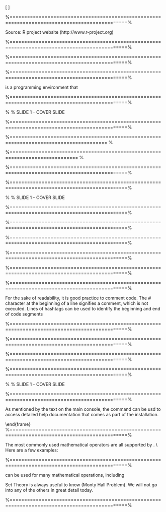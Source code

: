 
 \begin{figure}
 \centering
 \includegraphics[width=0.9\linewidth]{Rlogo}
 \end{figure}
 \[ \mbox{Introduction to R} \] 

 
 %==============================================================================================%

 \frametitle{Introduction to R}
 Source: R project website (http://www.r-project.org)
 \begin{itemize}
 \item R is a language and environment for statistical computing and graphics. It is a GNU project
 which is similar to the S language and environment which was developed at Bell Laboratories
 (formerly AT\&T, now Lucent Technologies) by John Chambers and colleagues. 
 \item R can be considered
 as a different implementation of S. There are some important differences, but much
 code written for S runs unaltered under R.
 \end{itemize}
 

 
 %==============================================================================================%

 \frametitle{What is R?}
 \begin{itemize}
 \item R provides a wide variety of statistical (linear and nonlinear modelling, classical statistical tests,
 time-series analysis, classification, clustering, ...) and graphical techniques, and is highly extensible.
 \item The S language is often the vehicle of choice for research in statistical methodology,
 and \texttt{R} provides an Open Source route to participation in that activity.
 \item One of \texttt{R}’s strengths is the ease with which well-designed publication-quality plots can be
 produced, including mathematical symbols and formulae where needed. 
 \end{itemize}
 

 
 %==============================================================================================%

 \frametitle{What is R?}
 \begin{itemize}
 \item Great care has been
 taken over the defaults for the minor design choices in graphics, but the user retains full control.
 \item \texttt{R} is available as Free Software under the terms of the Free Software Foundation’s GNU General
 Public License in source code form. It compiles and runs on a wide variety of UNIX platforms
 and similar systems (including FreeBSD and Linux), Windows and MacOS.
 \end{itemize}

 %==============================================================================================%

 
 \frametitle{What is R?}
 \texttt{R} is a programming environment that
 \begin{itemize}
 \item uses a well-developed but simple programming language
 \item allows for rapid development of new tools according to user demand
 \item these tools are distributed as packages, which any user can download to customize the R
 environment.
 \end{itemize}

 %==============================================================================================%

 % % SLIDE 1 - COVER SLIDE
 \begin{figure}
 \centering
 \includegraphics[width=1.2\linewidth]{images/Rmultiplewindows}
 \end{figure}
 
   
 
 %==============================================================================================%

 \frametitle{Comprehensive R Archive Network}
 \begin{itemize}
 \item Base \texttt{R} and most \texttt{R} packages are available for download from the \textbf{Comprehensive R Archive Network}
 (CRAN) cran.r-project.org. 
 \item Base \texttt{R} comes with a number of basic data management,
 analysis, and graphical tools 
 \item \texttt{R}s power and flexibility, however, lie in its array of packages
 (currently more than 6,000!)
 \end{itemize}
 

%======================================================================================= % 
 
 \begin{figure}
\centering
\includegraphics[width=1.2\linewidth]{CRAN}
\end{figure}

 %============================================================================= %

 \frametitle{Introduction to R}
\textbf{Secton 1 - A few basics} 
\begin{itemize}
 \item[1.1] Installing \texttt{R}      
 \item[1.2] Command Line Interface     
 \item[1.3] The Assignment operator     
 \item[1.4] Commenting      
 \item[1.5] Defining Variables     
 \item[1.6] Help Functions      
 \item[1.7] The \texttt{help.start()} command     
 \item[1.8] Basic Maths Operations     
 \item[1.9] Basic \texttt{R} Editor      
 \end{itemize}

 %==============================================================================================%

 \frametitle{1.1 Installing R}
 \begin{itemize}
 \item \texttt{R} is very easily installed by downloading it from the CRAN website. Installation usually takes
 about 2 minutes. 
 \item When installation of R is complete, the distinctive \texttt{R} icon will appear on your
 desktop. To start \texttt{R}, simply click this Icon. 
 \item It is common to re-install \texttt{R} once a year or so. The
 current version of \texttt{R}, version 3.1.2 was released quite recently.
 \end{itemize}
 

 
 
 %==============================================================================================%

 % % SLIDE 1 - COVER SLIDE
 \begin{figure}
 \centering
 \includegraphics[width=1.2\linewidth]{images/Rversion}        
 \end{figure}
  
 %==============================================================================================%

 
 \frametitle{1.2 Command Line Interface}
 \begin{itemize}
 \item When you start \texttt{R}, the command line interface window will appear on screen. This is one
 of many windows in the \texttt{R} environment, others including graphical output windows, or script
 editors. 
 \item \texttt{R} code can be entered into the command line directly. 
 \item Alternatively code can be saved
 to a script, which can be run inside a session using the \texttt{source()} function.
 \end{itemize}

 %==============================================================================================%

 \frametitle{1.3 The Assignment operator}
 \begin{itemize}
 \item The assignment operator is used to assign names to particular values. 
 \item Historically the assignment
 operator was ) a ``\texttt{$<-$}”. 
 \item The assignment operator can also be the equals sign "=". (This is valid as of \texttt{R}
 version 1.4.0.)
 
 \item Both will be used, although, you should learn one and stick with it. Many long term \texttt{R}
 users prefer the arrow approach. 
 \end{itemize}

 
 %==============================================================================================%

 \frametitle{1.3 The Assignment operator}
 \begin{itemize}
 \item You can also use $->$ as an assignment operator, reversing the
 usual assignment positions. (This is actually really useful).
 \item Commands are separated either by
 a semi colon or by a newline.
 \end{itemize}
 \begin{figure}
 \centering
 \includegraphics[width=1.2\linewidth]{images/assignment}
 %\caption{}
 %\label{fig:assignment}
 \end{figure}
 

 
 %==============================================================================================%

 \frametitle{1.3 The Assignment operator}
 \textbf{The Up and Down Keys}
 \begin{itemize}
 \item Before we continue, try using the up and down keys, and see what happens. 
 \item Previously
 typed commands are re-presented, and can be re-executed.
 \end{itemize}
 

 %==============================================================================================%

 \frametitle{1.3 The Assignment operator }
 \textbf{objects}
 \begin{itemize}
 \item R stores both data and output from data analysis (as well as everything else) in \textbf{objects}.
 \item The variables we have created so far are objects. 
 \item A list of all objects in the current session can
 be obtained with \texttt{ls()}.
 \end{itemize}

 \textbf{1.3.1 Reserved Words - Bad names for Objects}
 \begin{itemize}
 \item Some names are used by the system, e.g.\texttt{T, F,q,c} etc . 
 \item Avoid using these. (This is the rule I broke earlier on)
 \item Also avoid using command names like \textbf{mean} and \textbf{sum}
 \end{itemize}
 
 
  
 %==============================================================================================%

 \frametitle{1.4 Commenting}
 For the sake of readability, it is good practice to comment code. The \# character at the
 beginning of a line signifies a comment, which is not executed. Lines of hashtags can be used
 to identify the beginning and end of code segments
 \begin{figure}
 \centering
 \includegraphics[width=1.2\linewidth]{images/commenting}
 %\caption{}
 %\label{fig:commenting}
 \end{figure}
 

 %==============================================================================================%

 \frametitle{1.5 Defining and Naming Variables}
 \begin{itemize}
 \item A convention is to use define a variable name with a capital letter (R is case sensitive). 
 \item This
 reduces the chance of overwriting in-build \texttt{R} functions, which are usually written in lowercase
 letters. 
 \item Commonly used variable names such as x, y and z (in lower case letters) are not “reserved”.
 \end{itemize}
 \textbf{Camel Case}
 \begin{framed}
 \texttt{camelCase}
 
 \texttt{variableName}
 
 \texttt{AlsoCamelCase}
 \end{framed}


 %==============================================================================================%

 
 \frametitle{1.6 Help Functions}
 \begin{itemize}
 \item  Help files for R functions are accessed by preceding the name of the function with ?\\  (e.g. \texttt{?sort}
 ). 
 
 \item Alternatively you can use the command \texttt{help()} (e.g. \texttt{help(sqrt)} )
 \end{itemize}
 

 %==============================================================================================%

 
 \frametitle{1.6 Help Functions}
 \begin{itemize}
 \item A HTML document appears on screen with information on the function typed in. 
 \item As well
 as the list of arguments that the particular function accepts, and how to specify them, there is
 example code at the bottom of the file. 
 \item These code segments are often invaluable in learning
 how to master the function.
 \end{itemize}
 
 

 
 %==============================================================================================%

 % % SLIDE 1 - COVER SLIDE
 \begin{figure}
 \centering
 \includegraphics[width=1.2\linewidth]{images/Rhelpcommands}
 %%\caption{}
 %%\label{fig:Rhelpcommands}
 \end{figure}
   
 
 
 
 %==============================================================================================%

 
 
 \frametitle{1.7 The \texttt{help.start()} command}
 As mentioned by the text on the main console, the \texttt{help.start()} command can be usd to
 access detailed help documentation that comes as part of the installation.

 
\begin{figure}
\centering
\includegraphics[width=1.2\linewidth]{images/helpstart}

\end{figure}
\end{frame}
 %==============================================================================================%

 
 \frametitle{1.8 Basic Maths Operations}
 \vspace{-0.5cm}
 The most commonly used mathematical operators are all supported by \texttt{R}. \\ \bigskip Here are a few
 examples:
 \begin{tabular}{|c|c|} \hline
 $5 + 3 \ast 5$ &  Note the order of operations.\\\hline
 log (10) & Natural logarithm with base e=2.718282 \\\hline
 log(8,2) & Log to the base 2 \\\hline
 $4^2$ & 4 raised to the second power \\\hline
 7/2 & Division \\\hline
 factorial(4) & Factorial of Four \\\hline
 sqrt (25) & Square root \\\hline
 abs (3-7) & Absolute value of 3-7 \\\hline
 pi & The mysterious number \\\hline
 exp(2) & exponential function \\\hline
 
 \end{tabular} 

 
 %==============================================================================================%

 
 \texttt{R} can be used for many mathematical operations, including
 
 \begin{itemize}
 \item Set Theory
 \item Trigonometry
 \item Complex Numbers
 \item Binomial Coefficients
 \end{itemize}
 Set Theory is always useful to know (Monty Hall Problem). We will not go into any of the others in great detail today.


 %==============================================================================================%
